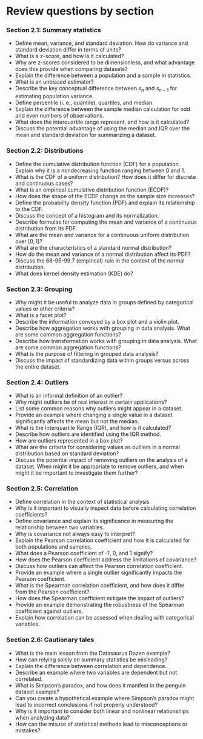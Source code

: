 # Review questions by section {.unnumbered}
### Section 2.1: Summary statistics

- Define mean, variance, and standard deviation. How do variance and standard deviation differ in terms of units?
- What is a z-score, and how is it calculated?
- Why are z-scores considered to be dimensionless, and what advantage does this provide when comparing datasets?
- Explain the difference between a population and a sample in statistics.
- What is an unbiased estimator?
- Describe the key conceptual difference between $s_n$ and $s_{n-1}$ for estimating population variance.
- Define percentile (i. e., quantile), quartiles, and median.
- Explain the difference between the sample median calculation for odd and even numbers of observations.
- What does the interquartile range represent, and how is it calculated?
- Discuss the potential advantage of using the median and IQR over the mean and standard deviation for summarizing a dataset.

### Section 2.2: Distributions

- Define the cumulative distribution function (CDF) for a population. Explain why it is a nondecreasing function ranging between 0 and 1.
- What is the CDF of a uniform distribution? How does it differ for discrete and continuous cases?
- What is an empirical cumulative distribution function (ECDF)?
- How does the shape of the ECDF change as the sample size increases?
- Define the probability density function (PDF) and explain its relationship to the CDF.
- Discuss the concept of a histogram and its normalization.
- Describe formulas for computing the mean and variance of a continuous distribution from its PDF.
- What are the mean and variance for a continuous uniform distribution over $[0, 1]$?
- What are the characteristics of a standard normal distribution?
- How do the mean and variance of a normal distribution affect its PDF?
- Discuss the 68-95-99.7 (empirical) rule in the context of the normal distribution.
- What does kernel density estimation (KDE) do?

### Section 2.3: Grouping

- Why might it be useful to analyze data in groups defined by categorical values or other criteria?
- What is a facet plot?
- Describe the information conveyed by a box plot and a violin plot. 
- Describe how aggregation works with grouping in data analysis. What are some common aggregation functions?
- Describe how transformation works with grouping in data analysis. What are some common aggregation functions?
- What is the purpose of filtering in grouped data analysis?
- Discuss the impact of standardizing data within groups versus across the entire dataset. 


### Section 2.4: Outliers

- What is an informal definition of an outlier?
- Why might outliers be of real interest in certain applications?
- List some common reasons why outliers might appear in a dataset.
- Provide an example where changing a single value in a dataset significantly affects the mean but not the median.
- What is the Interquartile Range (IQR), and how is it calculated?
- Describe how outliers are identified using the IQR method.
- How are outliers represented in a box plot?
- What are the criteria for considering values as outliers in a normal distribution based on standard deviation?
- Discuss the potential impact of removing outliers on the analysis of a dataset. When might it be appropriate to remove outliers, and when might it be important to investigate them further?

### Section 2.5: Correlation

- Define correlation in the context of statistical analysis.
- Why is it important to visually inspect data before calculating correlation coefficients?
- Define covariance and explain its significance in measuring the relationship between two variables.
- Why is covariance not always easy to interpret?
- Explain the Pearson correlation coefficient and how it is calculated for both populations and samples.
- What does a Pearson coefficient of -1, 0, and 1 signify?
- How does the Pearson coefficient address the limitations of covariance?
- Discuss how outliers can affect the Pearson correlation coefficient.
- Provide an example where a single outlier significantly impacts the Pearson coefficient.
- What is the Spearman correlation coefficient, and how does it differ from the Pearson coefficient?
- How does the Spearman coefficient mitigate the impact of outliers?
- Provide an example demonstrating the robustness of the Spearman coefficient against outliers.
- Explain how correlation can be assessed when dealing with categorical variables.

### Section 2.6: Cautionary tales

- What is the main lesson from the Datasaurus Dozen example?
- How can relying solely on summary statistics be misleading?
- Explain the difference between correlation and dependence.
- Describe an example where two variables are dependent but not correlated.
- What is Simpson's paradox, and how does it manifest in the penguin dataset example?
- Can you create a hypothetical example where Simpson's paradox might lead to incorrect conclusions if not properly understood?
- Why is it important to consider both linear and nonlinear relationships when analyzing data?
- How can the misuse of statistical methods lead to misconceptions or mistakes?
